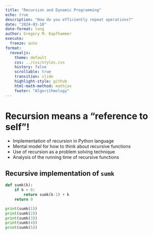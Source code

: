 ```yaml
---
title: "Recursion and Dynamic Programming"
echo: true
description: "How do you efficiently repeat operations?"
date: "2024-03-18"
date-format: long
author: Gregory M. Kapfhammer
execute:
  freeze: auto
format:
  revealjs:
    theme: default
    css: ../css/styles.css
    history: false
    scrollable: true
    transition: slide
    highlight-style: github
    html-math-method: mathjax
    footer: "Algorithmology"
---
```


# Recursion means a "reference to self"!

- Implementation of recursion in Python language
- Mental model for how to think about recursive functions
- Use of recursion as a problem solving technique
- Analysis of the running time of recursive functions

## Recursive implementation of `sumk`

```python
def sumk(k):
    if k > 0:
        return sumk(k-1) + k
    return 0

print(sumk(1))
print(sumk(2))
print(sumk(3))
print(sumk(4))
print(sumk(5))
```

